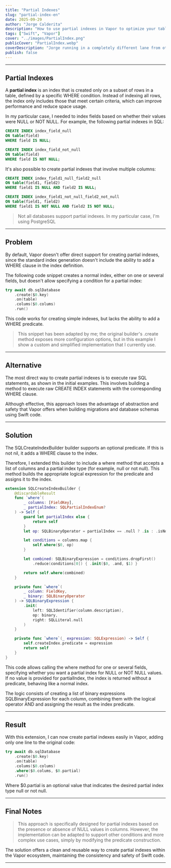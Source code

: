 ```yaml
---
title: "Partial Indexes"
slug: "partial-index-en"
date: 2025-09-29
author: "Jorge Calderita"
description: "How to use partial indexes in Vapor to optimize your tables"
tags: ["Swift", "Vapor"]
cover: "../images/PartialIndex.png"
publicCover: "PartialIndex.webp"
coverDescription: "Jorge running in a completely different lane from other runners, with a speech bubble saying Partial Index"
publish: false
---
```


---

## Partial Indexes

A **partial index** is an index that is created only on a subset of rows in a table, defined by a specific <span class="high">WHERE</span> condition. Instead of indexing all rows, the index only includes those that meet certain criteria, which can improve performance and reduce space usage.

In my particular case, I needed to index fields based on whether their values were <span class="high">NULL</span> or <span class="high">NOT NULL</span>. For example, the following partial indexes in SQL:

```sql
CREATE INDEX index_field_null 
ON table(field) 
WHERE field IS NULL;

CREATE INDEX index_field_not_null 
ON table(field) 
WHERE field IS NOT NULL;
```

It's also possible to create partial indexes that involve multiple columns:

```sql
CREATE INDEX index_field1_null_field2_null 
ON table(field1, field2) 
WHERE field1 IS NULL AND field2 IS NULL;

CREATE INDEX index_field1_not_null_field2_not_null 
ON table(field1, field2) 
WHERE field1 IS NOT NULL AND field2 IS NOT NULL;
```

> Not all databases support partial indexes. In my particular case, I'm using <span class="high">PostgreSQL</span>

---

## Problem

By default, Vapor doesn't offer direct support for creating partial indexes, since the standard index generation doesn't include the ability to add a <span class="high">WHERE</span> clause in the index definition.

The following code snippet creates a normal index, either on one or several fields, but doesn't allow specifying a condition for a partial index:

```swift
try await db.sqlDatabase
    .create($0.key)
    .on(table)
    .colums($0.colums)
    .run()
```

This code works for creating simple indexes, but lacks the ability to add a <span class="high">WHERE</span> predicate.

> This snippet has been adapted by me; the original builder's <span class="high">.create</span> method exposes more configuration options, but in this example I show a custom and simplified implementation that I currently use.

---

## Alternative

The most direct way to create partial indexes is to execute raw SQL statements, as shown in the initial examples. This involves building a method to execute raw <span class="high">CREATE INDEX</span> statements with the corresponding <span class="high">WHERE</span> clause.

Although effective, this approach loses the advantage of abstraction and safety that Vapor offers when building migrations and database schemas using Swift code.

---

## Solution

The <span class="high">SQLCreateIndexBuilder</span> builder supports an optional <span class="high">predicate</span>. If this is not <span class="high">nil</span>, it adds a <span class="high">WHERE</span> clause to the index.

Therefore, I extended this builder to include a <span class="high">where</span> method that accepts a list of columns and a partial index type (for example, <span class="high">null</span> or <span class="high">not null</span>). This method builds the appropriate logical expression for the predicate and assigns it to the index.

```swift
extension SQLCreateIndexBuilder {
    @discardableResult
    func `where`(
        _ columns: [FieldKey],
        _ partialIndex: SQLPartialIndexEnum?
    ) -> Self {
        guard let partialIndex else {
            return self
        }
        let op: SQLBinaryOperator = partialIndex == .null ? .is : .isNot

        let conditions = columns.map {
            self.where($0, op)
        }

        let combined: SQLBinaryExpression = conditions.dropFirst()
            .reduce(conditions[0]) { .init($0, .and, $1) }

        return self.where(combined)
    }

    private func `where`(
        _ column: FieldKey,
        _ binary: SQLBinaryOperator
    ) -> SQLBinaryExpression {
        .init(
            left: SQLIdentifier(column.description),
            op: binary,
            right: SQLLiteral.null
        )
    }

    private func `where`(_ expression: SQLExpression) -> Self {
        self.createIndex.predicate = expression
        return self
    }
}
```

This code allows calling the <span class="high">where</span> method for one or several fields, specifying whether you want a partial index for <span class="high">NULL</span> or <span class="high">NOT NULL</span> values. If no value is provided for <span class="high">partialIndex</span>, the index is returned without a predicate, behaving like a normal index.

The logic consists of creating a list of binary expressions <span class="high">SQLBinaryExpression</span> for each column, combining them with the logical operator <span class="high">AND</span> and assigning the result as the index predicate.

---

## Result

With this extension, I can now create partial indexes easily in Vapor, adding only one line to the original code:

```swift
try await db.sqlDatabase
    .create($0.key)
    .on(table)
    .colums($0.colums)
    .where($0.colums, $0.partial)
    .run()
```

Where <span class="high">$0.partial</span> is an optional value that indicates the desired partial index type <span class="high">null</span> or <span class="high">not null</span>.

---

## Final Notes

> This approach is specifically designed for partial indexes based on the presence or absence of <span class="high">NULL</span> values in columns. However, the implementation can be adapted to support other conditions and more complex use cases, simply by modifying the predicate construction.

The solution offers a clean and reusable way to create partial indexes within the Vapor ecosystem, maintaining the consistency and safety of Swift code.

---